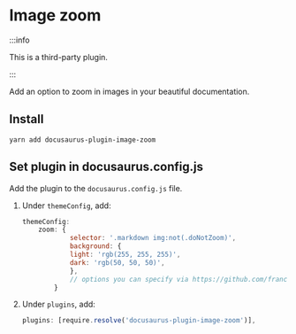 # Image zoom

:::info

This is a third-party plugin.

:::

Add an option to zoom in images in your beautiful documentation.

## Install

```shell
yarn add docusaurus-plugin-image-zoom
```

## Set plugin in docusaurus.config.js

Add the plugin to the `docusaurus.config.js` file.

1. Under `themeConfig`, add:

   ```js
   themeConfig:
       zoom: {
               selector: '.markdown img:not(.doNotZoom)',
               background: {
               light: 'rgb(255, 255, 255)',
               dark: 'rgb(50, 50, 50)',
               },
               // options you can specify via https://github.com/francoischalifour/medium-zoom#usage
           }
   ```

2. Under `plugins`, add:

   ```js
   plugins: [require.resolve('docusaurus-plugin-image-zoom')],
   ```
